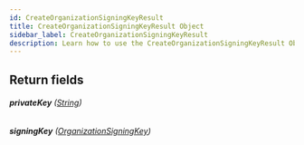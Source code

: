 ```yaml
---
id: CreateOrganizationSigningKeyResult
title: CreateOrganizationSigningKeyResult Object
sidebar_label: CreateOrganizationSigningKeyResult
description: Learn how to use the CreateOrganizationSigningKeyResult Object for Builder's API.
---
```


## Return fields

###### <b>privateKey</b> ([String](/composer/builder/api/schema/scalar/String.mdx))

###### <b>signingKey</b> ([OrganizationSigningKey](/composer/builder/api/schema/object/OrganizationSigningKey.mdx))
